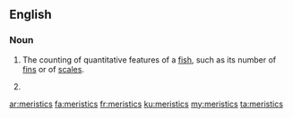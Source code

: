 ==English==

===Noun===
{{wikipedia}}
{{en-noun|-}}

# {{ichthyology}} The counting of quantitative features of a [[fish]], such as its number of [[fin]]s or of [[scale]]s.
# {{plural of|[[meristic]]}}

[[ar:meristics]]
[[fa:meristics]]
[[fr:meristics]]
[[ku:meristics]]
[[my:meristics]]
[[ta:meristics]]